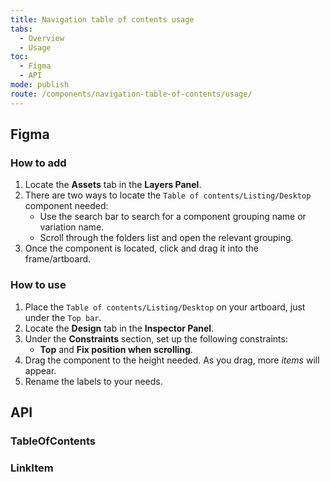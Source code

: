 ```yaml
---
title: Navigation table of contents usage
tabs:
  - Overview
  - Usage
toc:
  - Figma
  - API
mode: publish
route: /components/navigation-table-of-contents/usage/
---
```



## Figma

### How to add

1. Locate the **Assets** tab in the **Layers Panel**.
2. There are two ways to locate the `Table of contents/Listing/Desktop` component needed:
   - Use the search bar to search for a component grouping name or variation name.
   - Scroll through the folders list and open the relevant grouping.
3. Once the component is located, click and drag it into the frame/artboard.

### How to use

1. Place the `Table of contents/Listing/Desktop` on your artboard, just under the `Top bar`.
2. Locate the **Design** tab in the **Inspector Panel**.
3. Under the **Constraints** section, set up the following constraints:
   - **Top** and **Fix position when scrolling**.
4. Drag the component to the height needed. As you drag, more _items_ will appear.
5. Rename the labels to your needs.

## API

### TableOfContents

<PropsTable props={TableOfContents.__docgenInfo.props} />

### LinkItem

<PropsTable props={TableOfContents.LinkItem.__docgenInfo.props} />
